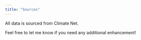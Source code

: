 ```yaml
---
title: "Sources"
---
```


All data is sourced from Climate Net.

Feel free to let me know if you need any additional enhancement!
